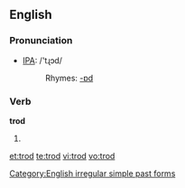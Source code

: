 ==English==

===Pronunciation===
*[[w:IPA|IPA]]: /'tɻɔd/
*:Rhymes: [[Rhymes:English:-ɒd|-ɒd]]

===Verb===
'''trod'''
# {{simple past of|tread}}

[[Category:English irregular simple past forms]]

[[et:trod]]
[[te:trod]]
[[vi:trod]]
[[vo:trod]]